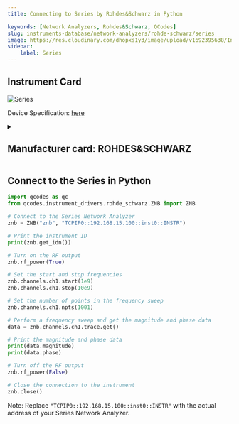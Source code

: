 ```yaml
---
title: Connecting to Series by Rohdes&Schwarz in Python

keywords: [Network Analyzers, Rohdes&Schwarz, QCodes] 
slug: instruments-database/network-analyzers/rohde-schwarz/series 
image: https://res.cloudinary.com/dhopxs1y3/image/upload/v1692395638/Instruments/Network%20Analyzers/RS-ZNB8/file.png
sidebar:
    label: Series 
---
```



## Instrument Card



![Series](https://res.cloudinary.com/dhopxs1y3/image/upload/v1692395638/Instruments/Network%20Analyzers/RS-ZNB8/file.png)

Device Specification: [here](https://scdn.rohde-schwarz.com/ur/pws/dl_downloads/dl_common_library/dl_brochures_and_datasheets/pdf_1/ZNB_bro_en_3608-3278-12_v0301.pdf)

<details style={{ marginTop: "15px"}}>
<summary><h2 style={{display:'inline'}}>Manufacturer card: ROHDES&SCHWARZ</h2></summary>

![ROHDES&SCHWARZ](https://res.cloudinary.com/dhopxs1y3/image/upload/v1692806194/Instruments/Vendor%20Logos/RohdeSchwarz.png)

Rohde & Schwarz GmbH & Co KG is an international electronics group specializing in the fields of electronic test equipment, broadcast & media, cybersecurity, radiomonitoring and radiolocation, and radiocommunication.

- Headquarters: Munich, Germany
- Yearly Revenue (millions, USD): 2500
- Vendor Website: [here](https://www.rohde-schwarz.com/ca/home_48230.html)

</details>


<FeaturedInstrumentVideo category="NETWORK_ANALYZERS" />

## Connect to the Series in Python





<Tabs>

<SectionsCard category="NETWORK_ANALYZERS" manufacturer="Rohdes&Schwarz"></SectionsCard>

<TabItem value="QCodes" label="QCodes">

```python
import qcodes as qc
from qcodes.instrument_drivers.rohde_schwarz.ZNB import ZNB

# Connect to the Series Network Analyzer
znb = ZNB("znb", "TCPIP0::192.168.15.100::inst0::INSTR")

# Print the instrument ID
print(znb.get_idn())

# Turn on the RF output
znb.rf_power(True)

# Set the start and stop frequencies
znb.channels.ch1.start(1e9)
znb.channels.ch1.stop(10e9)

# Set the number of points in the frequency sweep
znb.channels.ch1.npts(1001)

# Perform a frequency sweep and get the magnitude and phase data
data = znb.channels.ch1.trace.get()

# Print the magnitude and phase data
print(data.magnitude)
print(data.phase)

# Turn off the RF output
znb.rf_power(False)

# Close the connection to the instrument
znb.close()
```
Note: Replace `"TCPIP0::192.168.15.100::inst0::INSTR"` with the actual address of your Series Network Analyzer.

</TabItem>
</Tabs>